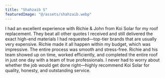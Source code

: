 ```yaml
---
title: "Shahzaib S"
featuredImage: "@/assets/shahzaib.webp"
---
```

I had an excellent experience with Richie & John from Koi Solar for my roof replacement. They beat all other quotes I received and still delivered the exact high-end materials I had requested—top-tier brands that are usually very expensive. Richie made it all happen within my budget, which was impressive. The entire process was smooth and stress-free. Richie and his team showed up on time, worked efficiently, and completed the entire roof in just one day with a team of true professionals. I never had to worry about whether the job would get done right—highly recommend Koi Solar for quality, honesty, and outstanding service.

